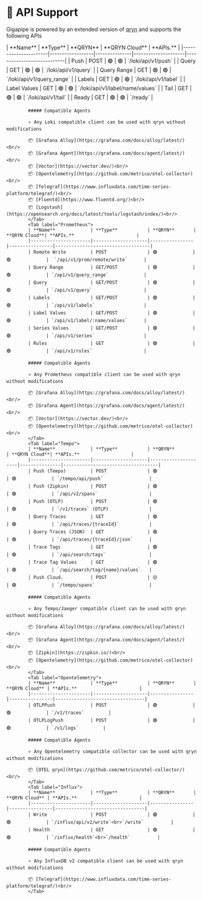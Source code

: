 
# 🔻 API Support

Gigapipe is powered by an extended version of [qryn](https://qryn.dev) and supports the following APIs

<Tabs>
            <Tab label="Loki">
            | **Name**             | **Type**         | **QRYN**      | **QRYN Cloud**      | **APIs.**                  |   
            |----------------------|------------------|---------------|---------------------|----------------------------|
            | Push                 | POST             | 🟢             | 🟢             | `/loki/api/v1/push`        |
            | Query                | GET              | 🟢             | 🟢             | `/loki/api/v1/query`       |
            | Query Range          | GET              | 🟢             | 🟢             | `/loki/api/v1/query_range` | 
            | Labels               | GET              | 🟢             | 🟢             | `/loki/api/v1/label`       | 
            | Label Values         | GET              | 🟢             | 🟢             | `/loki/api/v1/label/name/values` | 
            | Tail                 | GET              | 🟢             | 🟢             | `/loki/api/v1/tail`        | 
            | Ready                | GET              | 🟢             | 🟢             | `/ready`                   | 
            
            
            ##### Compatible Agents
            
            ⭐ Any Loki compatible client can be used with qryn without modifications
            
            📦 [Grafana Alloy](https://grafana.com/docs/alloy/latest/)<br/>
            📦 [Grafana Agent](https://grafana.com/docs/agent/latest/)<br/>
            📦 [Vector](https://vector.dev/)<br/>
            📦 [Opentelemetry](https://github.com/metrico/otel-collector)<br/>
            📦 [Telegraf](https://www.influxdata.com/time-series-platform/telegraf/)<br/>
            📦 [Fluentd](https://www.fluentd.org/)<br/>
            📦 [Logstash](https://opensearch.org/docs/latest/tools/logstash/index/)<br/>
            </Tab>
            <Tab label="Prometheus">
            | **Name**             | **Type**           | **QRYN**       | **QRYN Cloud**| **APIs.**                       |
            |----------------------|--------------------|----------------|----------------|-----------------------------------|
            | Remote Write         | POST               | 🟢             | 🟢             |  `/api/v1/prom/remote/write`      |
            | Query Range          | GET/POST           | 🟢             | 🟢             | `/api/v1/query_range`             |
            | Query                | GET/POST           | 🟢             | 🟢             | `/api/v1/query`                   |
            | Labels               | GET/POST           | 🟢             | 🟢             | `/api/v1/labels`                  |
            | Label Values         | GET/POST           | 🟢             | 🟢             | `/api/v1/label/:name/values`      |
            | Series Values        | GET/POST           | 🟢             | 🟢             | `/api/v1/series`                  |
            | Rules                | GET                | 🟢             | 🟢             | `/api/v1/rules`                   |
            
            ##### Compatible Agents
            
            ⭐ Any Prometheus compatible client can be used with qryn without modifications
            
            📦 [Grafana Alloy](https://grafana.com/docs/alloy/latest/)<br/>
            📦 [Grafana Agent](https://grafana.com/docs/agent/latest/)<br/>
            📦 [Vector](https://vector.dev/)<br/>
            📦 [Opentelemetry](https://github.com/metrico/otel-collector)<br/>
            </Tab>
            <Tab label="Tempo">
            | **Name**             | **Type**           | **QRYN**            | **QRYN Cloud**| **APIs.**                   | 
            |----------------------|--------------------|---------------------|---------------|-----------------------------------|
            | Push (Tempo)         | POST               | 🟢                  | 🟢             | `/tempo/api/push`                 | 
            | Push (Zipkin)        | POST               | 🟢                  | 🟢             | `/api/v2/spans`                   |
            | Push (OTLP)          | POST               | 🟢                  | 🟢             | `/v1/traces` (OTLP)               |
            | Query Traces         | GET                | 🟢                  | 🟢             | `/api/traces/{traceId}`           |
            | Query Traces (JSON)  | GET                | 🟢                  | 🟢             | `/api/traces/{traceId}/json`      |
            | Trace Tags           | GET                | 🟢                  | 🟢             | `/api/search/tags`                | 
            | Trace Tag Values     | GET                | 🟢                  | 🟢             | `/api/search/tag/{name}/values`   |
            | Push Cloud.          | POST               | 🟡                  | 🟢             | `/tempo/spans`                    |
            
            ##### Compatible Agents
            
            ⭐ Any Tempo/Jaeger compatible client can be used with qryn without modifications
            
            📦 [Grafana Alloy](https://grafana.com/docs/alloy/latest/)<br/>
            📦 [Grafana Agent](https://grafana.com/docs/agent/latest/)<br/>
            📦 [Zipkin](https://zipkin.io/)<br/>
            📦 [Opentelemetry](https://github.com/metrico/otel-collector)<br/>
            </Tab>
            <Tab label="Opentelemetry">
            | **Name**             | **Type**           | **QRYN**       | **QRYN Cloud** | **APIs.**                       |   
            |----------------------|--------------------|----------------|----------------|---------------------------------|
            | OTLPPush             | POST               | 🟢             |🟢             | `/v1/traces`         |
            | OTLPLogPush          | POST               | 🟢             |🟢             | `/v1/logs`         |

            ##### Compatible Agents

            ⭐ Any Opentelemetry compatible collector can be used with qryn without modifications

            📦 [OTEL qryn](https://github.com/metrico/otel-collector/)<br/>
            </Tab>
            <Tab label="Influx">
            | **Name**             | **Type**           | **QRYN**       | **QRYN Cloud** | **APIs.**                       |   
            |----------------------|--------------------|----------------|----------------|---------------------------------|
            | Write                | POST               | 🟢             |🟢             | `/influx/api/v2/write`<br>`/write`          |
            | Health               | GET                | 🟢             |🟢             | `/influx/health`<br>`/health`          |
            
            ##### Compatible Agents

            ⭐ Any InfluxDB v2 compatible client can be used with qryn without modifications
            
            📦 [Telegraf](https://www.influxdata.com/time-series-platform/telegraf/)<br/>
            </Tab>
 
</Tabs>

